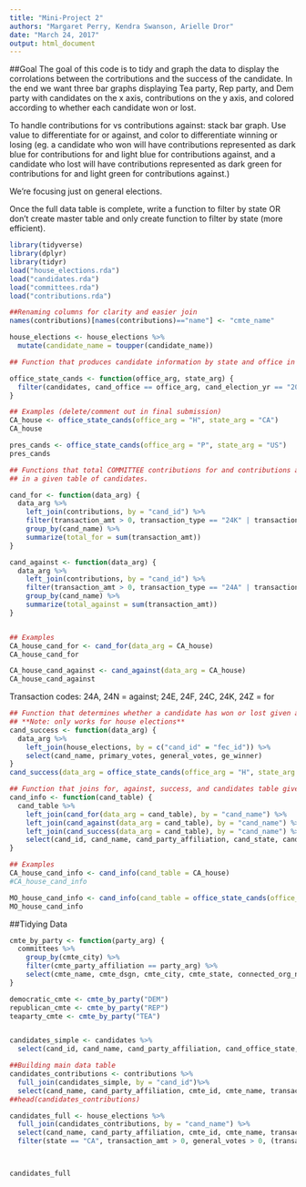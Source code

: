 ```yaml
---
title: "Mini-Project 2"
authors: "Margaret Perry, Kendra Swanson, Arielle Dror"
date: "March 24, 2017"
output: html_document
---
```



##Goal
The goal of this code is to tidy and graph the data to display the corrolations between the cortributions and the success of the candidate. In the end we want three bar graphs displaying Tea party, Rep party, and Dem party with candidates on the x axis, contributions on the y axis, and colored according to whether each candidate won or lost.

To handle contributions for vs contributions against: stack bar graph. Use value to differentiate for or against, and color to differentiate winning or losing (eg. a candidate who won will have contributions represented as dark blue for contributions for and light blue for contributions against, and a candidate who lost will have contributions represented as dark green for contributions for and light green for contributions against.)

We're focusing just on general elections.

Once the full data table is complete, write a function to filter by state OR don't create master table and only create function to filter by state (more efficient).

```r
library(tidyverse)
library(dplyr)
library(tidyr)
load("house_elections.rda")
load("candidates.rda")
load("committees.rda")
load("contributions.rda")
```

```r
##Renaming columns for clarity and easier join
names(contributions)[names(contributions)=="name"] <- "cmte_name"

house_elections <- house_elections %>%
  mutate(candidate_name = toupper(candidate_name))
```

```r
## Function that produces candidate information by state and office in 2012 election cycle

office_state_cands <- function(office_arg, state_arg) {
  filter(candidates, cand_office == office_arg, cand_election_yr == "2012", cand_office_state == state_arg)
}

## Examples (delete/comment out in final submission)
CA_house <- office_state_cands(office_arg = "H", state_arg = "CA")
CA_house

pres_cands <- office_state_cands(office_arg = "P", state_arg = "US")
pres_cands

```

```r
## Functions that total COMMITTEE contributions for and contributions against each candidate
## in a given table of candidates. 

cand_for <- function(data_arg) {
  data_arg %>%
    left_join(contributions, by = "cand_id") %>%
    filter(transaction_amt > 0, transaction_type == "24K" | transaction_type == "24E" | transaction_type == "24F" | transaction_type == "24C" | transaction_type == "24Z") %>%
    group_by(cand_name) %>%
    summarize(total_for = sum(transaction_amt))
}

cand_against <- function(data_arg) {
  data_arg %>%
    left_join(contributions, by = "cand_id") %>%
    filter(transaction_amt > 0, transaction_type == "24A" | transaction_type == "24N") %>%
    group_by(cand_name) %>%
    summarize(total_against = sum(transaction_amt))
}


## Examples
CA_house_cand_for <- cand_for(data_arg = CA_house)
CA_house_cand_for

CA_house_cand_against <- cand_against(data_arg = CA_house)
CA_house_cand_against

```
Transaction codes: 24A, 24N = against; 24E, 24F, 24C, 24K, 24Z = for

```r
## Function that determines whether a candidate has won or lost given a table of candidates
## **Note: only works for house elections** 
cand_success <- function(data_arg) {
  data_arg %>%
    left_join(house_elections, by = c("cand_id" = "fec_id")) %>%
    select(cand_name, primary_votes, general_votes, ge_winner)
}
cand_success(data_arg = office_state_cands(office_arg = "H", state_arg = "CA"))

```


```r
## Function that joins for, against, success, and candidates table given a table of candidates
cand_info <- function(cand_table) {
  cand_table %>%
    left_join(cand_for(data_arg = cand_table), by = "cand_name") %>%
    left_join(cand_against(data_arg = cand_table), by = "cand_name") %>%
    left_join(cand_success(data_arg = cand_table), by = "cand_name") %>%
    select(cand_id, cand_name, cand_party_affiliation, cand_state, cand_election_yr, cand_office, cand_office_district, total_for, total_against, primary_votes, general_votes, ge_winner)
}

## Examples
CA_house_cand_info <- cand_info(cand_table = CA_house)
#CA_house_cand_info

MO_house_cand_info <- cand_info(cand_table = office_state_cands(office_arg = "H", state_arg = "MO"))
MO_house_cand_info
```



##Tidying Data

```r
cmte_by_party <- function(party_arg) {
  committees %>%
    group_by(cmte_city) %>%
    filter(cmte_party_affiliation == party_arg) %>%
    select(cmte_name, cmte_dsgn, cmte_city, cmte_state, connected_org_name, cand_id)
}

democratic_cmte <- cmte_by_party("DEM")
republican_cmte <- cmte_by_party("REP")
teaparty_cmte <- cmte_by_party("TEA")


candidates_simple <- candidates %>%
  select(cand_id, cand_name, cand_party_affiliation, cand_office_state, cand_city)

```

```r
##Building main data table
candidates_contributions <- contributions %>%
  full_join(candidates_simple, by = "cand_id")%>%
  select(cand_name, cand_party_affiliation, cmte_id, cmte_name, transaction_type, transaction_amt)
##head(candidates_contributions)

candidates_full <- house_elections %>%
  full_join(candidates_contributions, by = "cand_name") %>%
  select(cand_name, cand_party_affiliation, cmte_id, cmte_name, transaction_type, transaction_amt, general_votes, ge_winner, state, district) %>%
  filter(state == "CA", transaction_amt > 0, general_votes > 0, (transaction_type == "24A" | transaction_type == "24E"))



candidates_full
```

```r

```
